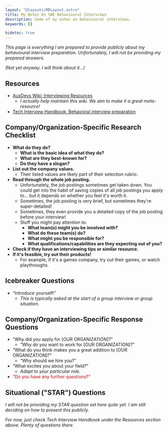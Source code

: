 ```yaml
---
layout: "@layouts/MDLayout.astro"
title: My Notes On SWE Behavioural Interviews
description: Some of my notes on behavioural interviews.
keywords: []

hidetoc: true
---
```




*This page is everything I am prepared to provide publicly about my behavioural interview preparation. Unfortunately, I will not be providing my prepared answers.*

*(Not yet anyway. I will think about it...)*


## Resources

- [AusDevs Wiki: Interviewing Resources](https://ausdevs.com/resources/interviewing/)
    - *I actually help maintain this wiki. We aim to make it a great meta-resource!*
- [Tech Interview Handbook: Behavioral interview preparation](https://www.techinterviewhandbook.org/behavioral-interview/)


## Company/Organization-Specific Research Checklist

- **What do they do?**
    - **What is the basic idea of what they do?**
    - **What are they best-known for?**
    - **Do they have a slogan?**
- **List out the company values.**
    - Their listed values are likely part of their selection rubric.
- **Read through the whole job posting.**
    - Unfortunately, the job postings sometimes get taken down. You could get into the habit of saving copies of all job postings you apply to... but it depends on whether you feel it's worth it.
    - Sometimes, the job posting is very brief, but sometimes they're super-detailed!
    - Sometimes, they even provide you a detailed copy of the job posting before your interview!
    - Stuff you might pay attention to:
        - **What team(s) might you be involved with?**
        - **What do these team(s) do?**
        - **What might you be responsible for?**
        - **What qualifications/capabilities are they expecting out of you?**
- **Check if they have an interviewing tips or similar resource.**
- **If it's feasible, try out their products!**
    - For example, if it's a games company, try out their games, or watch playthroughs.


## Icebreaker Questions

- <Q>Introduce yourself!</Q>
    - *This is typically asked at the start of a group interview or group situation.*


## Company/Organization-Specific Response Questions

- <Q>Why did you apply for \[OUR ORGANIZATION\]?</Q>
    - <Q>Why do you want to work for \[OUR ORGANIZATION\]?</Q>
- <Q>What do you think makes you a great addition to \[OUR ORGANIZATION\]?</Q>
    - <Q>Why should we hire you?</Q>
- <Q>What excites you about your field?</Q>
    - *Adapt to your particular role.*
- <span style="color: red;"><Q>Do you have any further questions?</Q></span>


## Situational ("STAR") Questions

*I will not be providing my STAR question set here quite yet. I am still deciding on how to present this publicly.*

*For now, just check Tech Interview Handbook under the Resources section above. Plenty of questions there.*

